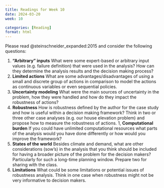 ```yaml
---
title: Readings for Week 10
date: 2024-03-20
week: 10

categories: [Reading]
format: html
---
```


Please read @steinschneider_expanded:2015 and consider the following questions:

1. **"Arbitrary" inputs**
What were some expert-based or arbitrary input values (e.g. failure definition) that were used in the analysis? How can they determine the analysis results and the decision making process?
1. **Limited actions**
What are some advantages/disadvantages of using a small and discrete group of actions in comparison to model the actions as continuous variables or even sequential policies.
1. **Uncertainty modeling**
What were the main sources of uncertainty in the problem, how they were handled and how do they impact the robustness of actions?
1. **Robustness**
How is robustness defined by the author for the case study and how is useful within a decision making framework? Think in two or three other case analyses (e.g. our house elevation problem) and propose how to measure the robustness of actions.
1, **Computational burden**
If you could have unlimited computational resources what parts of the analysis would you have done differently or how would you improve the framework?
1. **States of the world**
Besides climate and demand, what are other considerations (sow's) in the analysis that you think should be included for having a broader picture of the problem for the decision makers? Particularly for such a long-time planning window. Prepare two for sharing with the class.
1. **Limitations**
What could be some limitations or potential issues of robustness analysis. Think in one case when robustness might not be very informative to decision makers.

